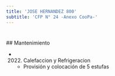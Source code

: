 ```yaml
---
title: 'JOSE HERNANDEZ 800'
subtitle: 'CFP N° 24 -Anexo CooPa-'
---
```


#


 ## Mantenimiento

*  (2022) Calefaccion y Refrigeracion 
    + Provisión y colocación de 5 estufas



